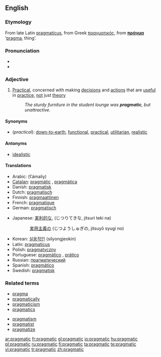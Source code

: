 {{was wotd|2006|July|24}}
==English==

===Etymology===
From late Latin [[pragmaticus]], from Greek [[πραγματικός]], from '''[[πράγμα]]''' ‘[[pragma]], thing’.

===Pronunciation===
* {{IPA|/prægˈmætɪk/}}
* {{audio|en-us-pragmatic.ogg|Audio (US)}}

===Adjective===
{{en-adj}}

# [[practical|Practical]], concerned with making [[decision]]s and [[action]]s that are [[useful]] in [[practice]], [[not]] just [[theory]]
#: ''The sturdy furniture in the student lounge was '''pragmatic''', but unattractive.''

====Synonyms====
* (''practical''): [[down-to-earth]], [[functional]], [[practical]], [[utilitarian]], [[realistic]]

====Antonyms====
* [[idealistic]]

====Translations====
{{trans-top|practical}}
* Arabic: {{Arab|[[عملي]]}} (ʕámaliy)
* [[Catalan]]: [[pragmàtic]] {{m}}, [[pragmàtica]] {{f}}
* Danish: [[pragmatisk]]
* Dutch: [[pragmatisch]]
* Finnish: [[pragmaattinen]]
* French: [[pragmatique]]
* German: [[pragmatisch]]
{{trans-mid}}
* Japanese: [[実利的な]], (じつりてきな, jitsuri teki na)<br>
::: [[実用主義の]] (じつようしゅぎの, jitsuyō syugi no)
* Korean: [[실용적인]] (silyongjeokin)
* Latin: [[pragmaticus]] {{m}}
* Polish: [[pragmatyczny]]
* Portuguese: [[pragmático]] {{m}}, [[prático]] {{m}}
* Russian: [[прагматический]]
* Spanish: [[pragmático]]
* Swedish: [[pragmatisk]]
{{trans-bottom}}

===Related terms===
{{top2}}
* [[pragma]]
* [[pragmatically]]
* [[pragmaticism]]
* [[pragmatics]]
{{mid2}}
* [[pragmatism]]
* [[pragmatist]]
* [[pragmatize]]
{{bottom}}

[[ar:pragmatic]]
[[fr:pragmatic]]
[[gl:pragmatic]]
[[io:pragmatic]]
[[hu:pragmatic]]
[[pl:pragmatic]]
[[ru:pragmatic]]
[[fi:pragmatic]]
[[ta:pragmatic]]
[[te:pragmatic]]
[[vi:pragmatic]]
[[tr:pragmatic]]
[[zh:pragmatic]]